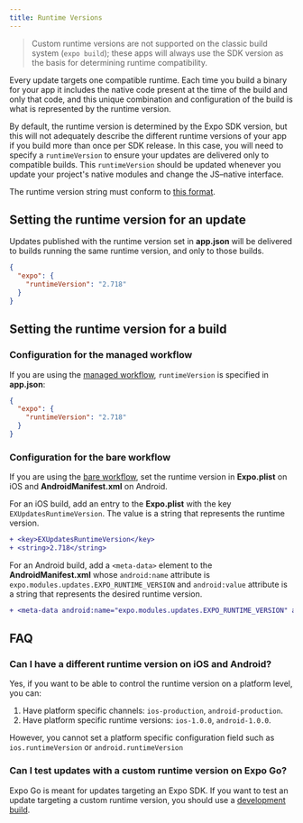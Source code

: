 ```yaml
---
title: Runtime Versions
---
```


> Custom runtime versions are not supported on the classic build system (`expo build`); these apps will always use the SDK version as the basis for determining runtime compatibility.

Every update targets one compatible runtime. Each time you build a binary for your app it includes the native code present at the time of the build and only that code, and this unique combination and configuration of the build is what is represented by the runtime version.

By default, the runtime version is determined by the Expo SDK version, but this will not adequately describe the different runtime versions of your app if you build more than once per SDK release. In this case, you will need to specify a `runtimeVersion` to ensure your updates are delivered only to compatible builds. This `runtimeVersion` should be updated whenever you update your project's native modules and change the JS–native interface.

The runtime version string must conform to [this format](/versions/latest/config/app.md#runtimeversion).

## Setting the runtime version for an update

Updates published with the runtime version set in **app.json** will be delivered to builds running the same runtime version, and only to those builds.

```json
{
  "expo": {
    "runtimeVersion": "2.718"
  }
}
```

## Setting the runtime version for a build

### Configuration for the managed workflow

If you are using the [managed workflow](../introduction/managed-vs-bare/#managed-workflow), `runtimeVersion` is specified in **app.json**:

```json
{
  "expo": {
    "runtimeVersion": "2.718"
  }
}
```

### Configuration for the bare workflow

If you are using the [bare workflow](/introduction/managed-vs-bare.md#bare-workflow), set the runtime version in **Expo.plist** on iOS and **AndroidManifest.xml** on Android.

For an iOS build, add an entry to the **Expo.plist** with the key `EXUpdatesRuntimeVersion`. The value is a string that represents the runtime version.

```diff
+ <key>EXUpdatesRuntimeVersion</key>
+ <string>2.718</string>
```

For an Android build, add a `<meta-data>` element to the **AndroidManifest.xml** whose `android:name` attribute is `expo.modules.updates.EXPO_RUNTIME_VERSION` and `android:value` attribute is a string that represents the desired runtime version.

```diff
+ <meta-data android:name="expo.modules.updates.EXPO_RUNTIME_VERSION" android:value="2.718"/>
```

## FAQ

### Can I have a different runtime version on iOS and Android?

Yes, if you want to be able to control the runtime version on a platform level, you can:

1. Have platform specific channels: `ios-production`, `android-production`.
2. Have platform specific runtime versions: `ios-1.0.0`, `android-1.0.0`.

However, you cannot set a platform specific configuration field such as `ios.runtimeVersion` or `android.runtimeVersion`

### Can I test updates with a custom runtime version on Expo Go?

Expo Go is meant for updates targeting an Expo SDK. If you want to test an update targeting a custom runtime version, you should use a [development build](/development/introduction.md).
